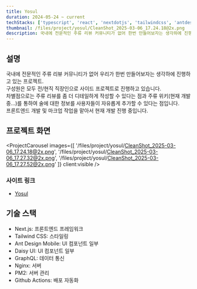 ```yaml
---  
title: Yosul
duration: 2024-05-24 ~ current
techStacks: ['typescript', 'react', 'nextdotjs', 'tailwindcss', 'antdesign', 'githubactions', 'nginx', 'pm2', 'graphql']  
thumbnail: /files/project/yosul/CleanShot_2025-03-06_17.24.18@2x.png
description: 국내에 전문적인 주류 리뷰 커뮤니티가 없어 한번 만들어보자는 생각하에 진행하고 있는 프로젝트입니다.<br/>구성원은 모두 전/현직 직장으로 사이드 프로젝트로 진행하고 있습니디.<br/>차별점으로는 주류 리뷰를 좀 더 디테일하게 작성할 수 있다는 점과
---  
```



<ProjectInfo frontmatter={frontmatter} />

## 설명
국내에 전문적인 주류 리뷰 커뮤니티가 없어 우리가 한번 만들어보자는 생각하에 진행하고 있는 프로젝트.  
구성원은 모두 전/현직 직장인으로 사이드 프로젝트로 진행하고 있습니다.  
차별점으로는 주류 리뷰를 좀 더 디테일하게 작성할 수 있다는 점과 주류 위키(현재 개발 중...)를 통하여 술에 대한 정보를 사용자들이 자유롭게 추가할 수 있다는 점입니다.  
프론트엔드 개발 및 마크업 작업을 맡아서 현재 개발 진행 중입니다.   

## 프로젝트 화면
<ProjectCarousel images={[
  '/files/project/yosul/CleanShot_2025-03-06_17.24.18@2x.png', 
  '/files/project/yosul/CleanShot_2025-03-06_17.27.32@2x.png', 
  '/files/project/yosul/CleanShot_2025-03-06_17.27.52@2x.png'
  ]} client:visible />

### 사이트 링크
- [Yosul](https://yosul.site/)

## 기술 스택
- Next.js: 프론트엔드 프레임워크
- Tailwind CSS: 스타일링
- Ant Design Mobile: UI 컴포넌트 일부
- Daisy UI: UI 컴포넌트 일부
- GraphQL: 데이터 통신
- Nginx: 서버
- PM2: 서버 관리
- Github Actions: 배포 자동화

